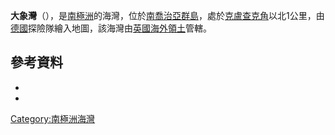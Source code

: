 {{coord|54|9|S|37|41|W|source:GNIS|display=title}}

'''大象灣'''（{{lang-de|Elephant Cove}}），是[[南極洲|南極洲]]的海灣，位於[[南喬治亞群島|南喬治亞群島]]，處於[[克盧查克角|克盧查克角]]以北1公里，由[[德國|德國]]探險隊繪入地圖，該海灣由[[英國海外領土|英國海外領土]]管轄。

==參考資料==
*{{cite gnis | type = antarid | id = 4411| name = Elephant Cove | accessdate = 2012-02-27}}
*{{usgs-gazetteer|id=4411}}

{{Antarctica-geo-stub}}
[[Category:南極洲海灣|Category:南極洲海灣]]